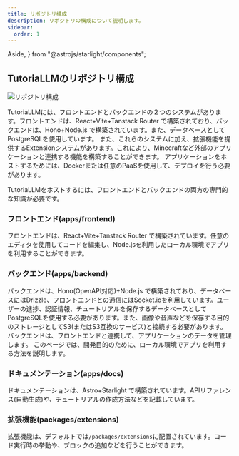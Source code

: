 ```yaml
---
title: リポジトリ構成
description: リポジトリの構成について説明します。
sidebar:
  order: 1
---
```


  Aside,
} from "@astrojs/starlight/components";


## TutoriaLLMのリポジトリ構成

![リポジトリ構成](../../media/images/stacks.png)

TutoriaLLMには、フロントエンドとバックエンドの２つのシステムがあります。フロントエンドは、React+Vite+Tanstack Router で構築されており、バックエンドは、Hono+Node.js で構築されています。また、データベースとして PostgreSQLを使用しています。
また、これらのシステムに加え、拡張機能を提供するExtensionシステムがあります。これにより、Minecraftなど外部のアプリケーションと連携する機能を構築することができます。
アプリケーションをホストするためには、Dockerまたは任意のPaaSを使用して、デプロイを行う必要があります。

<Aside type="note" title="専門的な知識が必要です">
TutoriaLLMをホストするには、フロントエンドとバックエンドの両方の専門的な知識が必要です。
</Aside>

### フロントエンド(apps/frontend)

フロントエンドは、React+Vite+Tanstack Router で構築されています。任意のエディタを使用してコードを編集し、Node.jsを利用したローカル環境でアプリを利用することができます。

### バックエンド(apps/backend)

バックエンドは、Hono(OpenAPI対応)+Node.js で構築されており、データベースにはDrizzle、フロントエンドとの通信にはSocket.ioを利用しています。ユーザーの進捗、認証情報、チュートリアルを保存するデータベースとして PostgreSQLを使用する必要があります。また、画像や音声などを保存する目的のストレージとしてS3(またはS3互換のサービス)と接続する必要があります。バックエンドは、フロントエンドと連携して、アプリケーションのデータを管理します。
このページでは、開発目的のために、ローカル環境でアプリを利用する方法を説明します。

### ドキュメンテーション(apps/docs)

ドキュメンテーションは、Astro+Starlight で構築されています。APIリファレンス(自動生成)や、チュートリアルの作成方法などを記載しています。

### 拡張機能(packages/extensions)

拡張機能は、デフォルトでは`/packages/extensions`に配置されています。コード実行時の挙動や、ブロックの追加などを行うことができます。
